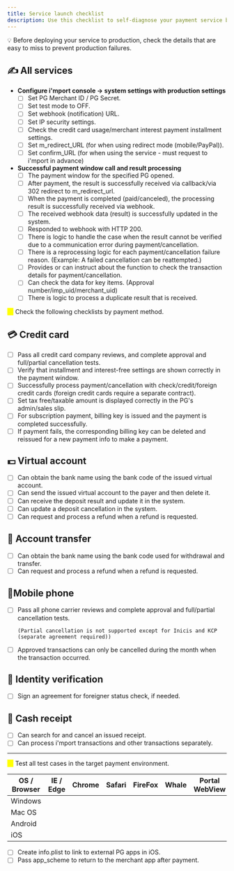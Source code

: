 ```yaml
---
title: Service launch checklist
description: Use this checklist to self-diagnose your payment service before launch.
---
```


💡 Before deploying your service to production, check the details that are easy to miss to prevent production failures.

## ✍️ All services

- **Configure i'mport console -> system settings with production settings**
  - [ ] Set PG Merchant ID / PG Secret.
  - [ ] Set test mode to OFF.
  - [ ] Set webhook (notification) URL.
  - [ ] Set IP security settings.
  - [ ] Check the credit card usage/merchant interest payment installment settings.
  - [ ] Set m\_redirect\_URL (for when using redirect mode (mobile/PayPal)).
  - [ ] Set confirm\_URL (for when using the service - must request to i'mport in advance)
- **Successful payment window call and result processing**
  - [ ] The payment window for the specified PG opened.
  - [ ] After payment, the result is successfully received via callback/via 302 redirect to m\_redirect\_url.
  - [ ] When the payment is completed (paid/canceled), the processing result is successfully received via webhook.
  - [ ] The received webhook data (result) is successfully updated in the system.
  - [ ] Responded to webhook with HTTP 200.
  - [ ] There is logic to handle the case when the result cannot be verified due to a communication error during payment/cancellation.
  - [ ] There is a reprocessing logic for each payment/cancellation failure reason. (Example: A failed cancellation can be reattempted.)
  - [ ] Provides or can instruct about the function to check the transaction details for payment/cancellation.
  - [ ] Can check the data for key items. (Approval number/imp\_uid/merchant\_uid)
  - [ ] There is logic to process a duplicate result that is received.

<mark style="color:yellow;">⚠️</mark> Check the following checklists by payment method.

## 💳 Credit card

- [ ] Pass all credit card company reviews, and complete approval and full/partial cancellation tests.
- [ ] Verify that installment and interest-free settings are shown correctly in the payment window.
- [ ] Successfully process payment/cancellation with check/credit/foreign credit cards (foreign credit cards require a separate contract).
- [ ] Set tax free/taxable amount is displayed correctly in the PG's admin/sales slip.
- [ ] For subscription payment, billing key is issued and the payment is completed successfully.
- [ ] If payment fails, the corresponding billing key can be deleted and reissued for a new payment info to make a payment.

## 💵 Virtual account

- [ ] Can obtain the bank name using the bank code of the issued virtual account.
- [ ] Can send the issued virtual account to the payer and then delete it.
- [ ] Can receive the deposit result and update it in the system.
- [ ] Can update a deposit cancellation in the system.
- [ ] Can request and process a refund when a refund is requested.

## 💸 Account transfer

- [ ] Can obtain the bank name using the bank code used for withdrawal and transfer.
- [ ] Can request and process a refund when a refund is requested.

## 📱Mobile phone

-   [ ] Pass all phone carrier reviews and complete approval and full/partial cancellation tests.

    ```
    (Partial cancellation is not supported except for Inicis and KCP (separate agreement required))
    ```
- [ ] Approved transactions can only be cancelled during the month when the transaction occurred.

## 🙋 Identity verification

- [ ] Sign an agreement for foreigner status check, if needed.

## 🧾 Cash receipt

- [ ] Can search for and cancel an issued receipt.
- [ ] Can process i'mport transactions and other transactions separately.

***

<mark style="color:yellow;background-color:yellow;">⚠️</mark> Test all test cases in the target payment environment.

| OS / Browser | IE / Edge | Chrome | Safari | FireFox | Whale | Portal WebView | SNS WebView |
| ------------ | --------- | ------ | ------ | ------- | ----- | -------------- | ----------- |
| Windows      |           |        |        |         |       |                |             |
| Mac OS       |           |        |        |         |       |                |             |
| Android      |           |        |        |         |       |                |             |
| iOS          |           |        |        |         |       |                |             |

- [ ] Create info.plist to link to external PG apps in iOS.
- [ ] Pass app\_scheme to return to the merchant app after payment.
